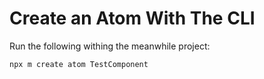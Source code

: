 
<Meta title="Documentation/How To Create/Atoms/With CLI" />


# Create an Atom With The CLI

Run the following withing the meanwhile project:

```bash
npx m create atom TestComponent
```

